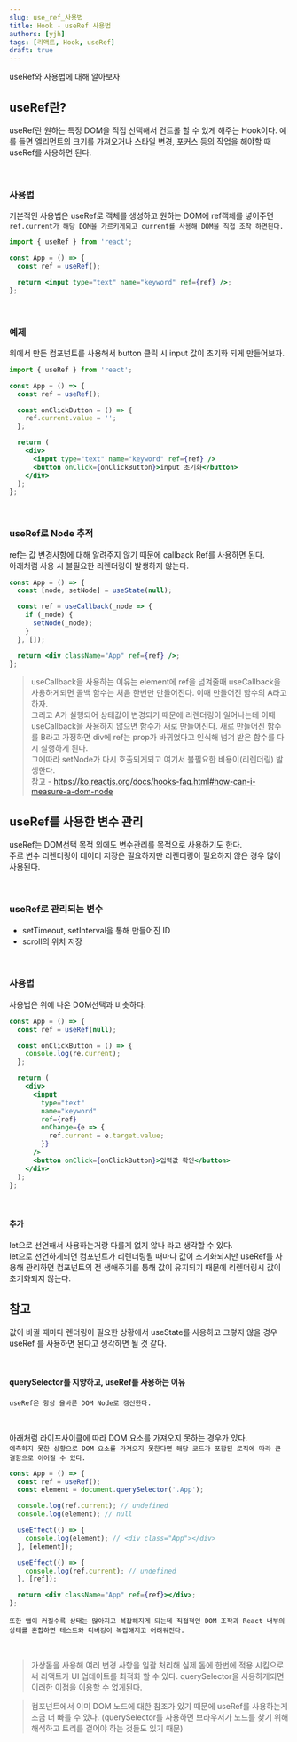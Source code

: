 ```yaml
---
slug: use_ref_사용법
title: Hook - useRef 사용법
authors: [yjh]
tags: [리액트, Hook, useRef]
draft: true
---
```


<div className="preview">useRef와 사용법에 대해 알아보자</div>

<!--truncate-->

## useRef란?

useRef란 원하는 특정 DOM을 직접 선택해서 컨트롤 할 수 있게 해주는 Hook이다.
예를 들면 엘리먼트의 크기를 가져오거나 스타일 변경, 포커스 등의 작업을 해야할 때 useRef를 사용하면 된다.

<br />

### 사용법

기본적인 사용법은 useRef로 객체를 생성하고 원하는 DOM에 ref객체를 넣어주면  
`ref.current가 해당 DOM을 가르키게되고 current를 사용해 DOM을 직접 조작 하면된다.`

```jsx
import { useRef } from 'react';

const App = () => {
  const ref = useRef();

  return <input type="text" name="keyword" ref={ref} />;
};
```

<br />

### 예제

위에서 만든 컴포넌트를 사용해서 button 클릭 시 input 값이 초기화 되게 만들어보자.

```jsx
import { useRef } from 'react';

const App = () => {
  const ref = useRef();

  const onClickButton = () => {
    ref.current.value = '';
  };

  return (
    <div>
      <input type="text" name="keyword" ref={ref} />
      <button onClick={onClickButton}>input 초기화</button>
    </div>
  );
};
```

<br />

### useRef로 Node 추적

ref는 값 변경사항에 대해 알려주지 않기 때문에 callback Ref를 사용하면 된다.  
아래처럼 사용 시 불필요한 리렌더링이 발생하지 않는다.

```jsx
const App = () => {
  const [node, setNode] = useState(null);

  const ref = useCallback(_node => {
    if (_node) {
      setNode(_node);
    }
  }, []);

  return <div className="App" ref={ref} />;
};
```

> useCallback을 사용하는 이유는 element에 ref을 넘겨줄때 useCallback을 사용하게되면 콜백 함수는
> 처음 한번만 만들어진다. 이때 만들어진 함수의 A라고 하자.  
> 그리고 A가 실행되어 상태값이 변경되기 때문에 리렌더링이 일어나는데 이때 useCallback을 사용하지 않으면
> 함수가 새로 만들어진다. 새로 만들어진 함수를 B라고 가정하면 div에 ref는 prop가 바뀌었다고 인식해 넘겨 받은 함수를 다시 실행하게 된다.  
> 그에따라 setNode가 다시 호출되게되고 여기서 불필요한 비용이(리렌더링) 발생한다.  
> 참고 - https://ko.reactjs.org/docs/hooks-faq.html#how-can-i-measure-a-dom-node

## useRef를 사용한 변수 관리

useRef는 DOM선택 목적 외에도 변수관리를 목적으로 사용하기도 한다.  
주로 변수 리렌더링이 데이터 저장은 필요하지만 리렌더링이 필요하지 않은 경우 많이 사용된다.

<br />

### useRef로 관리되는 변수

- setTimeout, setInterval을 통해 만들어진 ID
- scroll의 위치 저장

<br />

### 사용법

사용법은 위에 나온 DOM선택과 비슷하다.

```jsx
const App = () => {
  const ref = useRef(null);

  const onClickButton = () => {
    console.log(re.current);
  };

  return (
    <div>
      <input
        type="text"
        name="keyword"
        ref={ref}
        onChange={e => {
          ref.current = e.target.value;
        }}
      />
      <button onClick={onClickButton}>입력값 확인</button>
    </div>
  );
};
```

<br />

#### 추가

let으로 선언해서 사용하는거랑 다를게 없지 않나 라고 생각할 수 있다.  
let으로 선언하게되면 컴포넌트가 리렌더링될 때마다 값이 초기화되지만 useRef를 사용해 관리하면
컴포넌트의 전 생애주기를 통해 값이 유지되기 때문에 리렌더링시 값이 초기화되지 않는다.

## 참고

값이 바뀔 때마다 렌더링이 필요한 상황에서 useState를 사용하고 그렇지 않을 경우 useRef 를 사용하면 된다고 생각하면 될 것 같다.

<br />

#### querySelector를 지양하고, useRef를 사용하는 이유

`useRef은 항상 올바른 DOM Node로 갱신한다.`

<br />

아래처럼 라이프사이클에 따라 DOM 요소를 가져오지 못하는 경우가 있다.  
`예측하지 못한 상황으로 DOM 요소를 가져오지 못한다면 해당 코드가 포함된 로직에 따라 큰 결함으로 이어질 수 있다.`

```jsx
const App = () => {
  const ref = useRef();
  const element = document.querySelector('.App');

  console.log(ref.current); // undefined
  console.log(element); // null

  useEffect(() => {
    console.log(element); // <div class="App"></div>
  }, [element]);

  useEffect(() => {
    console.log(ref.current); // undefined
  }, [ref]);

  return <div className="App" ref={ref}></div>;
};
```

`또한 앱이 커질수록 상태는 많아지고 복잡해지게 되는데 직접적인 DOM 조작과 React 내부의 상태를 혼합하면 테스트와 디버깅이 복잡해지고 어려워진다.`

<br />

> 가상돔을 사용해 여러 변경 사항을 일괄 처리해 실제 돔에 한번에 적용 시킴으로써 리액트가 UI 업데이트를 최적화 할 수 있다.
> querySelector을 사용하게되면 이러한 이점을 이용할 수 없게된다.

> 컴포넌트에서 이미 DOM 노드에 대한 참조가 있기 때문에 useRef를 사용하는게 조금 더 빠를 수 있다.
> (querySelector를 사용하면 브라우저가 노드를 찾기 위해 해석하고 트리를 걸어야 하는 것들도 있기 때문)

<!--

TODO 궁금한 점
React 컴포넌트가 RealDOM과 동기화되지 않아 발생하는 잠재적인 문제가 뭐임?

 -->
